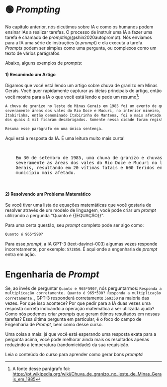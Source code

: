 
# 🟢 *Prompting*

No capítulo anterior, nós dicutimos sobre IA e como os humanos podem ensinar IAs a realizar tarefas. O processo de
instruir uma IA a fazer uma tarefa é chamado de _prompting_(@shin2020autoprompt). Nós enviamos para a IA uma série de
instruções (o _prompt_) e ela executa a tarefa. _Prompts_ podem ser simples como uma pergunta, ou complexos como um
texto de vários parágrafos.

Abaixo, alguns exemplos de _prompts_:

#### 1) Resumindo um Artigo

Digamos que você está lendo um artigo sobre chuva de granizo em Minas Gerais. Você quer rapidamente capturar as ideias
principais do artigo, então você mostra para a IA o que você está lendo e pede um resumo[^2]:

```txt
A chuva de granizo no leste de Minas Gerais em 1985 foi um evento de queda de granizo e chuvas intensas que afetou
severamente áreas dos vales do Rio Doce e Mucuri, no interior mineiro, em 30 de setembro de 1985. O município de
Itabirinha, então denominado Itabirinha de Mantena, foi o mais afetado. Contava com cerca de 10 mil habitantes em 1985,
dos quais 4 mil ficaram desabrigados. Somente nessa cidade foram registradas vinte vítimas fatais e seiscentos feridos.

Resuma esse parágrafo em uma única sentença.
```

Aqui está a resposta da IA. É uma leitura muito mais curta!

<pre>
  <div className="bluegreen-highlight">
    Em 30 de setembro de 1985, uma chuva de granizo e chuvas intensas atingiu
    severamente as áreas dos vales do Rio Doce e Mucuri no leste de Minas
    Gerais, resultando em 20 vítimas fatais e 600 feridos em Itabirinha, o
    município mais afetado.
  </div>
</pre>

#### 2) Resolvendo um Problema Matemático

Se você tiver uma lista de equações matemáticas que você gostaria de resolver através de um modelo de linguagem, você
pode criar um _prompt_ utilizando a pergunda "Quanto é \{\{EQUAÇÃO\}\}".

Para uma certa questão, seu _prompt_ completo pode ser algo como:

```txt
Quanto é 965*590?
```

Para esse _prompt_, a IA GPT-3 (text-davinci-003) algumas vezes responde incorretamente, por exemplo: `572850`. É aqui
onde a engenharia de _prompt_ entra em ação.

# Engenharia de _Prompt_

Se, ao invés de perguntar `Quanto é 965*590?`, nós perguntarmos:
`Responda a multiplicação corretamente. Quanto é 965*590? Responda a multiplicação corretamente.`, GPT-3 responderá
corretamente `569350` na maioria das vezes. Por que isso acontece? Por que pedir para a IA duas vezes uma resposta
correta indicando a operação matemática a ser utilizada ajuda? Como nós podemos criar _prompts_ que geram ótimos
resultados em nossas tarefas? Essa última pergunta em particular, é o foco do campo de Engenharia de _Prompt_, bem como
desse curso.

Uma coisa a mais: já que você está esperando uma resposta exata para a pergunta acima, você pode melhorar ainda mais os
resultados apenas reduzindo a temperatura (randomicidade) da sua requisição.

Leia o conteúdo do curso para aprender como gerar bons _prompts_!

[^2]: A fonte desse parágrafo foi: https://pt.wikipedia.org/wiki/Chuva_de_granizo_no_leste_de_Minas_Gerais_em_1985
